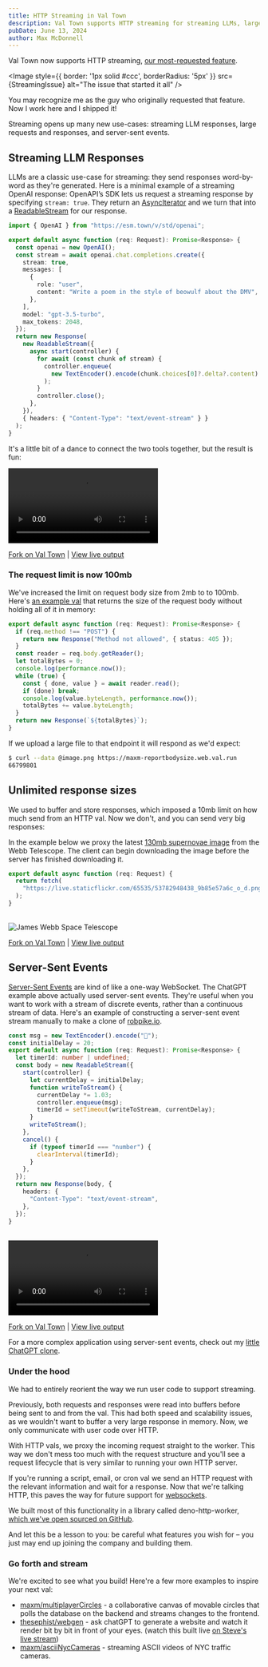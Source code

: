 ```yaml
---
title: HTTP Streaming in Val Town
description: Val Town supports HTTP streaming for streaming LLMs, large requests and responses, and server-sent events
pubDate: June 13, 2024
author: Max McDonnell
---
```



Val Town now supports HTTP streaming, [our most-requested feature](https://github.com/val-town/val-town-product/discussions/14).

<Image
  style={{
    border: '1px solid #ccc',
    borderRadius: '5px'
  }}
  src={StreamingIssue}
  alt="The issue that started it all" />

You may recognize me as the guy who originally requested that feature. Now I work here and I shipped it!

Streaming opens up many new use-cases: streaming LLM responses, large requests and responses, and server-sent events.

## Streaming LLM Responses

LLMs are a classic use-case for streaming: they send responses word-by-word as they're generated. Here is a minimal example of a streaming OpenAI response: OpenAPI’s SDK lets us request a streaming response by specifying `stream: true`. They return an [AsyncIterator](https://developer.mozilla.org/en-US/docs/Web/JavaScript/Reference/Global_Objects/AsyncIterator) and we turn that into a [ReadableStream](https://developer.mozilla.org/en-US/docs/Web/API/ReadableStream/ReadableStream) for our response.

```ts
import { OpenAI } from "https://esm.town/v/std/openai";

export default async function (req: Request): Promise<Response> {
  const openai = new OpenAI();
  const stream = await openai.chat.completions.create({
    stream: true,
    messages: [
      {
        role: "user",
        content: "Write a poem in the style of beowulf about the DMV",
      },
    ],
    model: "gpt-3.5-turbo",
    max_tokens: 2048,
  });
  return new Response(
    new ReadableStream({
      async start(controller) {
        for await (const chunk of stream) {
          controller.enqueue(
            new TextEncoder().encode(chunk.choices[0]?.delta?.content)
          );
        }
        controller.close();
      },
    }),
    { headers: { "Content-Type": "text/event-stream" } }
  );
}
```

It's a little bit of a dance to connect the two tools together, but the result is fun:

<video controls loop autoplay>
  <source src="/video/chatgpt-streaming.mp4" />
</video>

[Fork on Val Town](https://www.val.town/v/maxm/openAIStreamingExample) | [View live output](https://maxm-openaistreamingexample.web.val.run)

### The request limit is now 100mb

We've increased the limit on request body size from 2mb to
to 100mb. Here's [an example val](https://www.val.town/v/maxm/reportBodySize) that returns the size of the request body without holding all of it in memory:

```ts
export default async function (req: Request): Promise<Response> {
  if (req.method !== "POST") {
    return new Response("Method not allowed", { status: 405 });
  }
  const reader = req.body.getReader();
  let totalBytes = 0;
  console.log(performance.now());
  while (true) {
    const { done, value } = await reader.read();
    if (done) break;
    console.log(value.byteLength, performance.now());
    totalBytes += value.byteLength;
  }
  return new Response(`${totalBytes}`);
}
```

If we upload a large file to that endpoint it will respond as we'd expect:

```bash
$ curl --data @image.png https://maxm-reportbodysize.web.val.run
66799801
```

## Unlimited response sizes

We used to buffer and store responses, which imposed a 10mb limit on how much send from an HTTP val. Now we don't, and you can send very big responses:

In the example below we proxy the latest [130mb
supernovae image](https://www.flickr.com/photos/nasawebbtelescope/53782948438/in/album-72177720313923911/) from the Webb Telescope. The client can begin downloading the image before the server has finished downloading it.

```ts
export default async function (req: Request) {
  return fetch(
    "https://live.staticflickr.com/65535/53782948438_9b85e57a6c_o_d.png"
  );
}
```

<br />

<Image src={JamesWebb} alt="James Webb Space Telescope" />

[Fork on Val Town](https://www.val.town/v/maxm/jamesWebbImageProxy) | [View live output](https://maxm-jameswebbimageproxy.web.val.run)

## Server-Sent Events

[Server-Sent Events](https://developer.mozilla.org/en-US/docs/Web/API/Server-sent_events/Using_server-sent_events) are kind of like a one-way WebSocket. The ChatGPT example above actually used server-sent events. They're useful when you want to work with a stream of discrete events, rather than a continuous stream of data. Here's an example of constructing a server-sent event stream manually to make a clone of [robpike.io](https://robpike.io/).

```ts
const msg = new TextEncoder().encode("💩");
const initialDelay = 20;
export default async function (req: Request): Promise<Response> {
  let timerId: number | undefined;
  const body = new ReadableStream({
    start(controller) {
      let currentDelay = initialDelay;
      function writeToStream() {
        currentDelay *= 1.03;
        controller.enqueue(msg);
        timerId = setTimeout(writeToStream, currentDelay);
      }
      writeToStream();
    },
    cancel() {
      if (typeof timerId === "number") {
        clearInterval(timerId);
      }
    },
  });
  return new Response(body, {
    headers: {
      "Content-Type": "text/event-stream",
    },
  });
}
```

<br />

<video controls loop autoplay>
  <source src="/video/robpike.mp4" />
</video>

[Fork on Val Town](https://www.val.town/v/maxm/robPikeIO) | [View live output](https://maxm-robpikeio.web.val.run)

For a more complex application using server-sent events, check out my [little ChatGPT clone](https://www.val.town/v/maxm/valTownChatGPT).

### Under the hood

We had to entirely reorient the way we run user code to support streaming.

Previously, both requests and responses were read into buffers before being sent to and from the val. This had both speed and scalability issues, as we wouldn't want to buffer a very large response in memory. Now, we only communicate with user code over HTTP.

With HTTP vals, we proxy the incoming request straight to the worker. This way we don't mess too much with the request structure and you'll see a request lifecycle that is very similar to running your own HTTP server.

If you're running a script, email, or cron val we send an HTTP request with the relevant information and wait for a response. Now that we're talking HTTP, this paves the way for future support for [websockets](https://github.com/val-town/val-town-product/discussions/144).

We built most of this functionality in a library called deno-http-worker, [which we've open sourced on GitHub](https://github.com/val-town/deno-http-worker).

And let this be a lesson to you: be careful what features you wish for – you just may end up joining the company and building them.

### Go forth and stream

We're excited to see what you build! Here're a few more examples to inspire your next val:

- [maxm/multiplayerCircles](https://www.val.town/v/maxm/multiplayerCircles) - a
  collaborative canvas of movable circles that polls the database on the backend
  and streams changes to the frontend.
- [thesephist/webgen](https://www.val.town/v/thesephist/webgen) - ask chatGPT to generate a website and watch it render bit by bit in front of your eyes. (watch this built live [on Steve's live stream](https://x.com/i/broadcasts/1yNGaZYkdVXJj))
- [maxm/asciiNycCameras](https://www.val.town/v/maxm/asciiNycCameras) - streaming ASCII videos of NYC traffic cameras.

